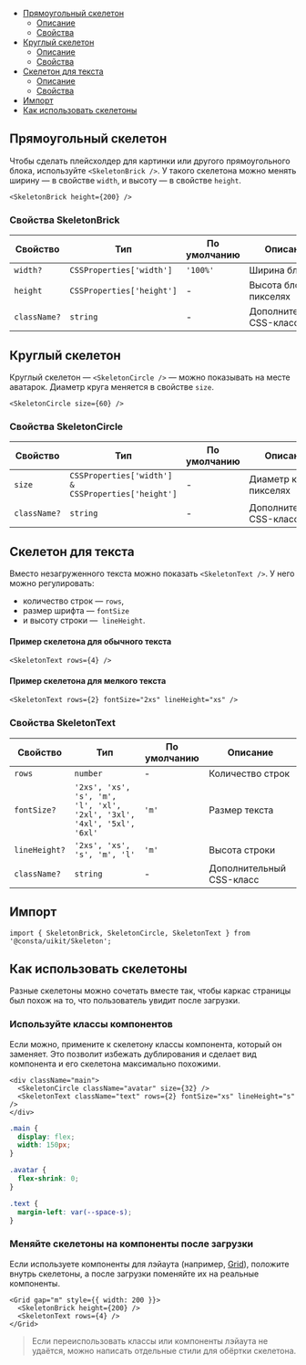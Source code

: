 
<MdxMenu>

- [Прямоугольный скелетон](#прямоугольный-скелетон)
  - [Описание](#прямоугольный-скелетон)
  - [Свойства](#свойства-skeletonbrick)
- [Круглый скелетон](#круглый-скелетон)
  - [Описание](#круглый-скелетон)
  - [Свойства](#свойства-skeletoncircle)
- [Скелетон для текста](#скелетон-для-текста)
  - [Описание](#скелетон-для-текста)
  - [Свойства](#свойства-skeletontext)
- [Импорт](#импорт)
- [Как использовать скелетоны](#как-использовать-скелетоны)

</MdxMenu>

## Прямоугольный скелетон

Чтобы сделать плейсхолдер для картинки или другого прямоугольного блока,
используйте `<SkeletonBrick />`. У такого скелетона можно менять ширину — в свойстве `width`, и высоту — в свойстве `height`.

<StoryBookExample>
  <SkeletonBrick height={200} />
</StoryBookExample>

```tsx
<SkeletonBrick height={200} />
```

### Свойства SkeletonBrick

| Свойство     | Тип                       | По умолчанию | Описание                 |
| ------------ | ------------------------- | ------------ | ------------------------ |
| `width?`     | `CSSProperties['width']`  | `'100%'`     | Ширина блока             |
| `height`     | `CSSProperties['height']` | -            | Высота блока в пикселях  |
| `className?` | `string`                  | -            | Дополнительный CSS-класс |

## Круглый скелетон

Круглый скелетон — `<SkeletonCircle />` — можно показывать на месте аватарок. Диаметр круга меняется в свойстве `size`.

<StoryBookExample>
  <SkeletonCircle size={60} />
</StoryBookExample>

```tsx
<SkeletonCircle size={60} />
```

### Свойства SkeletonCircle

| Свойство     | Тип                                                | По умолчанию | Описание                 |
| ------------ | -------------------------------------------------- | ------------ | ------------------------ |
| `size`       | `CSSProperties['width'] & CSSProperties['height']` | -            | Диаметр круга в пикселях |
| `className?` | `string`                                           | -            | Дополнительный CSS-класс |

## Скелетон для текста

Вместо незагруженного текста можно показать `<SkeletonText />`. У него можно регулировать:

- количество строк — `rows`,
- размер шрифта — `fontSize`
- и высоту строки —  `lineHeight`.

#### Пример скелетона для обычного текста

<StoryBookExample>
  <SkeletonText rows={4} />
</StoryBookExample>

```tsx
<SkeletonText rows={4} />
```

#### Пример скелетона для мелкого текста

<StoryBookExample>
  <SkeletonText rows={2} fontSize="2xs" lineHeight="xs" />
</StoryBookExample>

```tsx
<SkeletonText rows={2} fontSize="2xs" lineHeight="xs" />
```

### Свойства SkeletonText

| Свойство      | Тип                                                                   | По умолчанию | Описание                 |
| ------------- | --------------------------------------------------------------------- | ------------ | ------------------------ |
| `rows`        | `number`                                                              | -            | Количество строк         |
| `fontSize?`   | `'2xs', 'xs', 's', 'm', 'l', 'xl', '2xl', '3xl', '4xl', '5xl', '6xl'` | `'m'`        | Размер текста            |
| `lineHeight?` | `'2xs', 'xs', 's', 'm', 'l'`                                          | `'m'`        | Высота строки            |
| `className?`  | `string`                                                              | -            | Дополнительный CSS-класс |

## Импорт

```tsx
import { SkeletonBrick, SkeletonCircle, SkeletonText } from '@consta/uikit/Skeleton';
```

## Как использовать скелетоны

Разные скелетоны можно сочетать вместе так, чтобы каркас страницы был похож на то, что пользователь увидит после загрузки.

### Используйте классы компонентов

Если можно, примените к скелетону классы компонента, который он заменяет. Это позволит избежать дублирования и сделает вид компонента и его скелетона максимально похожими.

<SkeletonExampleAvatar />

```tsx
<div className="main">
  <SkeletonCircle className="avatar" size={32} />
  <SkeletonText className="text" rows={2} fontSize="xs" lineHeight="s" />
</div>
```

```css
.main {
  display: flex;
  width: 150px;
}

.avatar {
  flex-shrink: 0;
}

.text {
  margin-left: var(--space-s);
}
```

### Меняйте скелетоны на компоненты после загрузки

Если используете компоненты для лэйаута (например, [Grid](/?path=/docs/components-grid--playground)), положите внутрь скелетоны, а после загрузки поменяйте их на реальные компоненты.

<SkeletonExampleImageAndText />

```tsx
<Grid gap="m" style={{ width: 200 }}>
  <SkeletonBrick height={200} />
  <SkeletonText rows={4} />
</Grid>
```

> Если переиспользовать классы или компоненты лэйаута не удаётся, можно написать отдельные стили для обёртки скелетона.
